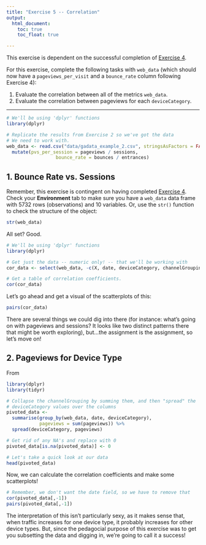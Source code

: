 ```yaml
---
title: "Exercise 5 -- Correlation"
output:
  html_document:
    toc: true
    toc_float: true

---
```


This exercise is dependent on the successful completion of [Exercise 4](exercise4-tidy-dplyr.html).

For this exercise, complete the following tasks with `web_data` (which should now have a `pageviews_per_visit` and a `bounce_rate` column following Exercise 4):

1. Evaluate the correlation between all of the metrics `web_data`.
2. Evaluate the correlation between pageviews for each `deviceCategory`.

-------------

```r
# We'll be using 'dplyr' functions
library(dplyr)

# Replicate the results from Exercise 2 so we've got the data
# We need to work with.
web_data <- read.csv("data/gadata_example_2.csv", stringsAsFactors = FALSE) %>%
  mutate(pvs_per_session = pageviews / sessions, 
                  bounce_rate = bounces / entrances)
```

## 1. Bounce Rate vs. Sessions
Remember, this exercise is contingent on having completed [Exercise 4](exercise4-tidy-dplyr.html). Check your **Environment** tab to make sure you have a `web_data` data frame with 5732 rows (observations) and 10 variables. Or, use the `str()` function to check the structure of the object:

```r
str(web_data)
```

All set? Good.

```r
# We'll be using 'dplyr' functions
library(dplyr)

# Get just the data -- numeric only! -- that we'll be working with
cor_data <- select(web_data, -c(X, date, deviceCategory, channelGrouping))

# Get a table of correlation coefficients.
cor(cor_data)
```

Let's go ahead and get a visual of the scatterplots of this:

```r
pairs(cor_data)
```

There are several things we could dig into there (for instance: what's going on with pageviews and sessions? It looks like two distinct patterns there that might be worth exploring), but...the assignment is the assignment, so let's move on!

## 2. Pageviews for Device Type
From 

```r

library(dplyr)
library(tidyr)

# Collapse the channelGrouping by summing them, and then "spread" the 
# deviceCategory values over the columns
pivoted_data <- 
  summarise(group_by(web_data, date, deviceCategory), 
            pageviews = sum(pageviews)) %>%
  spread(deviceCategory, pageviews)

# Get rid of any NA's and replace with 0
pivoted_data[is.na(pivoted_data)] <- 0

# Let's take a quick look at our data
head(pivoted_data)
```

Now, we can calculate the correlation coefficients and make some scatterplots!

```r
# Remember, we don't want the date field, so we have to remove that
cor(pivoted_data[,-1])
pairs(pivoted_data[,-1])
```

The interpretation of this isn't particularly sexy, as it makes sense that, when traffic increases for one device type, it probably increases for other device types. But, since the pedagocial purpose of this exercise was to get you subsetting the data and digging in, we're going to call it a success!